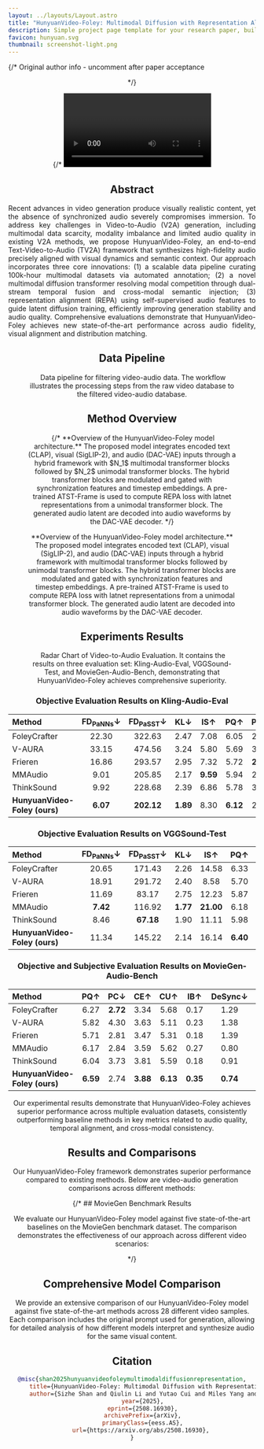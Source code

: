 ```yaml
---
layout: ../layouts/Layout.astro
title: "HunyuanVideo-Foley: Multimodal Diffusion with Representation Alignment for High-Fidelity Foley Audio Generation"
description: Simple project page template for your research paper, built with Astro and Tailwind CSS
favicon: hunyuan.svg
thumbnail: screenshot-light.png
---
```







{/* Original author info - uncomment after paper acceptance
<Header
  title={frontmatter.title}
  authors={[
    {
      name: "Roman Hauksson",
      url: "https://roman.technology",
      institution: "Independent",
      notes: ["*", "†"],
    },
    {
      name: "Author Two",
      institution: "Institution Two",
      notes: ["*", "†"],
    },
    {
      name: "Author Three",
      institution: "Institution Three",
      notes: ["†"],
    },
    {
      name: "Author Four",
      institution: "Institution Four",
    },
  ]}
  conference="AAAI 2026"
  notes={[
    {
      symbol: "*",
      text: "author note one",
    },
    {
      symbol: "†",
      text: "author note two",
    },
  ]}
  links={[
    {
      name: "Paper",
      url: "",
      icon: "ri:file-pdf-2-line",
    },
    {
      name: "Code",
      url: "https://github.com/RomanHauksson/academic-project-astro-template",
      icon: "ri:github-line",
    },
    {
      name: "arXiv",
      url: "",
      icon: "academicons:arxiv",
    },
    {
      name: "Bluesky",
      url: "",
      icon: "ri:bluesky-line"
    }
  ]}
  />
*/}

<Header
  title={frontmatter.title}
  authors={[
    {
      name: "Sizhe Shan",
      institution: "Tencent Hunyuan, Zhejiang University",
      notes: ["1,2", "*"],
    },
    {
      name: "Qiulin Li",
      institution: "Tencent Hunyuan, Nanjing University of Aeronautics and Astronautics",
      notes: ["1,3", "*"],
    },
    {
      name: "Yutao Cui",
      institution: "Tencent Hunyuan",
      notes: ["1"],
    },
    {
      name: "Miles Yang",
      institution: "Tencent Hunyuan",
      notes: ["1"],
    },
    {
      name: "Yuehai Wang",
      institution: "Zhejiang University",
      notes: ["2"],
    },
    {
      name: "Qun Yang",
      institution: "Nanjing University of Aeronautics and Astronautics",
      notes: ["3"],
    },
    {
      name: "Jin Zhou",
      institution: "Tencent Hunyuan",
      notes: ["1", "†"],
    },
    {
      name: "Zhao Zhong",
      institution: "Tencent Hunyuan",
      notes: ["1"],
    },
  ]}
  notes={[
    {
      symbol: "*",
      text: "Equal contribution",
    },
    {
      symbol: "†",
      text: "Corresponding author",
    },
  ]}
  links={[
    {
      name: "Model",
      url: "https://huggingface.co/tencent/HunyuanVideo-Foley",
      icon: "simple-icons:huggingface",
    },
    {
      name: "Code",
      url: "https://github.com/Tencent-Hunyuan/HunyuanVideo-Foley",
      icon: "ri:github-line",
    },
    {
      name: "arXiv",
      url: "https://arxiv.org/abs/2508.16930",
      icon: "academicons:arxiv",
    }
  ]}
  />

{/* <Video source={outside} /> */}

<HighlightedSection>

## Abstract

<div style="text-align: justify;">
Recent advances in video generation produce visually realistic content, yet the absence of synchronized audio severely compromises immersion. To address key challenges in Video-to-Audio (V2A) generation, including multimodal data scarcity, modality imbalance and limited audio quality in existing V2A methods, we propose HunyuanVideo-Foley, an end-to-end Text-Video-to-Audio (TV2A) framework that synthesizes high-fidelity audio precisely aligned with visual dynamics and semantic context. Our approach incorporates three core innovations: (1) a scalable data pipeline curating 100k-hour multimodal datasets via automated annotation; (2) a novel multimodal diffusion transformer resolving modal competition through dual-stream temporal fusion and cross-modal semantic injection; (3) representation alignment (REPA) using self-supervised audio features to guide latent diffusion training, efficiently improving generation stability and audio quality. Comprehensive evaluations demonstrate that HunyuanVideo-Foley achieves new state-of-the-art performance across audio fidelity, visual alignment and distribution matching.
</div>

</HighlightedSection>


## Data Pipeline

<Figure>
  <Image slot="figure" source={data_pipeline} altText="Overall architecture of HunyuanVideo-Foley framework" />
  <span slot="caption">Data pipeline for filtering video-audio data. The workflow illustrates the processing steps from the raw video database to the filtered video-audio database.</span>
</Figure>


## Method Overview

<Figure>
  <Image slot="figure" source={architecture} altText="Overall architecture of HunyuanVideo-Foley framework" />
  {/* <span slot="caption">**Overview of the HunyuanVideo-Foley model architecture.** The proposed model integrates encoded text (CLAP), visual (SigLIP-2), and audio (DAC-VAE) inputs through a hybrid framework with $N_1$ multimodal transformer blocks followed by $N_2$ unimodal transformer blocks. The hybrid transformer blocks are modulated and gated with synchronization features and timestep embeddings. A pre-trained ATST-Frame is used to compute REPA loss with latnet representations from a unimodal transformer block. The generated audio latent are decoded into audio waveforms by the DAC-VAE decoder.</span> */}
  <div slot='caption'>
    <p>**Overview of the HunyuanVideo-Foley model architecture.** The proposed model integrates encoded text (CLAP), visual (SigLIP-2), and audio (DAC-VAE) inputs through a hybrid framework with multimodal transformer blocks followed by unimodal transformer blocks. The hybrid transformer blocks are modulated and gated with synchronization features and timestep embeddings. A pre-trained ATST-Frame is used to compute REPA loss with latnet representations from a unimodal transformer block. The generated audio latent are decoded into audio waveforms by the DAC-VAE decoder.</p>
  </div>
</Figure>


## Experiments Results

<Figure>
  <Image slot="figure" source={radar_charts} altText="Radar chart comparison of different methods" />
  <span slot="caption">Radar Chart of Video-to-Audio Evaluation. It contains the results on three evaluation set: Kling-Audio-Eval,
VGGSound-Test, and MovieGen-Audio-Bench, demonstrating that HunyuanVideo-Foley achieves comprehensive superiority.</span>
</Figure>

### Objective Evaluation Results on Kling-Audio-Eval

| Method | FD<sub>PaNNs</sub>↓ | FD<sub>PaSST</sub>↓ | KL↓ | IS↑ | PQ↑ | PC↓ | CE↑ | CU↑ | IB↑ | DeSync↓ | CLAP↑ |
| :--- | :---: | :---: | :---: | :---: | :---: | :---: | :---: | :---: | :---: | :---: | :---: |
| FoleyCrafter | 22.30 | 322.63 | 2.47 | 7.08 | 6.05 | 2.91 | 3.28 | 5.44 | 0.22 | 1.23 | 0.22 |
| V-AURA | 33.15 | 474.56 | 3.24 | 5.80 | 5.69 | 3.98 | 3.13 | 4.83 | 0.25 | 0.86 | 0.13 |
| Frieren | 16.86 | 293.57 | 2.95 | 7.32 | 5.72 | **2.55** | 2.88 | 5.10 | 0.21 | 0.86 | 0.16 |
| MMAudio | 9.01 | 205.85 | 2.17 | **9.59** | 5.94 | 2.91 | **3.30** | 5.39 | 0.30 | 0.56 | **0.27** |
| ThinkSound | 9.92 | 228.68 | 2.39 | 6.86 | 5.78 | 3.23 | 3.12 | 5.11 | 0.22 | 0.67 | 0.22 |
| **HunyuanVideo-Foley (ours)** | **6.07** | **202.12** | **1.89** | 8.30 | **6.12** | 2.76 | 3.22 | **5.53** | **0.38** | **0.54** | 0.24 |

### Objective Evaluation Results on VGGSound-Test

| Method | FD<sub>PaNNs</sub>↓ | FD<sub>PaSST</sub>↓ | KL↓ | IS↑ | PQ↑ | PC↓ | CE↑ | CU↑ | IB↑ | DeSync↓ | CLAP↑ |
| :--- | :---: | :---: | :---: | :---: | :---: | :---: | :---: | :---: | :---: | :---: | :---: |
| FoleyCrafter | 20.65 | 171.43 | 2.26 | 14.58 | 6.33 | 2.87 | 3.60 | 5.74 | 0.26 | 1.22 | 0.19 |
| V-AURA | 18.91 | 291.72 | 2.40 | 8.58 | 5.70 | 4.19 | 3.49 | 4.87 | 0.27 | 0.72 | 0.12 |
| Frieren | 11.69 | 83.17 | 2.75 | 12.23 | 5.87 | 2.99 | 3.54 | 5.32 | 0.23 | 0.85 | 0.11 |
| MMAudio | **7.42** | 116.92 | **1.77** | **21.00** | 6.18 | 3.17 | **4.03** | 5.61 | 0.33 | **0.47** | **0.25** |
| ThinkSound | 8.46 | **67.18** | 1.90 | 11.11 | 5.98 | 3.61 | 3.81 | 5.33 | 0.24 | 0.57 | 0.16 |
| **HunyuanVideo-Foley (ours)** | 11.34 | 145.22 | 2.14 | 16.14 | **6.40** | **2.78** | 3.99 | **5.79** | **0.36** | 0.53 | 0.24 |

### Objective and Subjective Evaluation Results on MovieGen-Audio-Bench

| Method | PQ↑ | PC↓ | CE↑ | CU↑ | IB↑ | DeSync↓ | CLAP↑ | MOS-Q↑ | MOS-S↑ | MOS-T↑ |
| :--- | :---: | :---: | :---: | :---: | :---: | :---: | :---: | :---: | :---: | :---: |
| FoleyCrafter | 6.27 | **2.72** | 3.34 | 5.68 | 0.17 | 1.29 | 0.14 | 3.36±0.78 | 3.54±0.88 | 3.46±0.95 |
| V-AURA | 5.82 | 4.30 | 3.63 | 5.11 | 0.23 | 1.38 | 0.14 | 2.55±0.97 | 2.60±1.20 | 2.70±1.37 |
| Frieren | 5.71 | 2.81 | 3.47 | 5.31 | 0.18 | 1.39 | 0.16 | 2.92±0.95 | 2.76±1.20 | 2.94±1.26 |
| MMAudio | 6.17 | 2.84 | 3.59 | 5.62 | 0.27 | 0.80 | **0.35** | 3.58±0.84 | 3.63±1.00 | 3.47±1.03 |
| ThinkSound | 6.04 | 3.73 | 3.81 | 5.59 | 0.18 | 0.91 | 0.20 | 3.20±0.97 | 3.01±1.04 | 3.02±1.08 |
| **HunyuanVideo-Foley (ours)** | **6.59** | 2.74 | **3.88** | **6.13** | **0.35** | **0.74** | 0.33 | **4.14±0.68** | **4.12±0.77** | **4.15±0.75** |

Our experimental results demonstrate that HunyuanVideo-Foley achieves superior performance across multiple evaluation datasets, consistently outperforming baseline methods in key metrics related to audio quality, temporal alignment, and cross-modal consistency.

## Results and Comparisons

Our HunyuanVideo-Foley framework demonstrates superior performance compared to existing methods. Below are video-audio generation comparisons across different methods:

<LazyVideoComparisonGrid client:load dataList={demoVideos} initialCount={5} />

{/* ## MovieGen Benchmark Results

We evaluate our HunyuanVideo-Foley model against five state-of-the-art baselines on the MovieGen benchmark dataset. The comparison demonstrates the effectiveness of our approach across different video scenarios:

<LazyVideoComparison client:load dataList={moviegenBenchmark} /> */}

## Comprehensive Model Comparison

We provide an extensive comparison of our HunyuanVideo-Foley model against five state-of-the-art methods across 28 different video samples. Each comparison includes the original prompt used for generation, allowing for detailed analysis of how different models interpret and synthesize audio for the same visual content.

<ModelComparisonGrid client:load dataList={modelComparison} itemsPerPage={4} />


## Citation

```bibtex
@misc{shan2025hunyuanvideofoleymultimodaldiffusionrepresentation,
      title={HunyuanVideo-Foley: Multimodal Diffusion with Representation Alignment for High-Fidelity Foley Audio Generation}, 
      author={Sizhe Shan and Qiulin Li and Yutao Cui and Miles Yang and Yuehai Wang and Qun Yang and Jin Zhou and Zhao Zhong},
      year={2025},
      eprint={2508.16930},
      archivePrefix={arXiv},
      primaryClass={eess.AS},
      url={https://arxiv.org/abs/2508.16930}, 
}
```